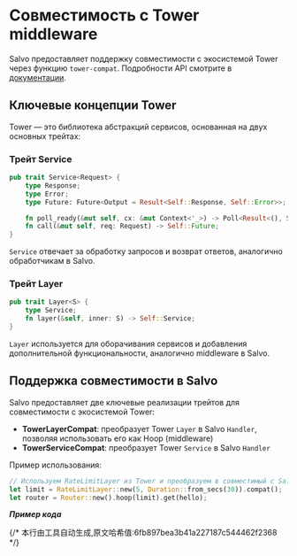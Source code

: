 # Совместимость с Tower middleware


Salvo предоставляет поддержку совместимости с экосистемой Tower через функцию `tower-compat`. Подробности API смотрите в [документации](https://docs.rs/salvo_extra/latest/salvo_extra/tower_compat/index.html).

## Ключевые концепции Tower

Tower — это библиотека абстракций сервисов, основанная на двух основных трейтах:

### Трейт Service

```rust
pub trait Service<Request> {
    type Response;
    type Error;
    type Future: Future<Output = Result<Self::Response, Self::Error>>;

    fn poll_ready(&mut self, cx: &mut Context<'_>) -> Poll<Result<(), Self::Error>>;
    fn call(&mut self, req: Request) -> Self::Future;
}
```

`Service` отвечает за обработку запросов и возврат ответов, аналогично обработчикам в Salvo.

### Трейт Layer

```rust
pub trait Layer<S> {
    type Service;
    fn layer(&self, inner: S) -> Self::Service;
}
```

`Layer` используется для оборачивания сервисов и добавления дополнительной функциональности, аналогично middleware в Salvo.

## Поддержка совместимости в Salvo

Salvo предоставляет две ключевые реализации трейтов для совместимости с экосистемой Tower:

- **TowerLayerCompat**: преобразует Tower `Layer` в Salvo `Handler`, позволяя использовать его как Hoop (middleware)
- **TowerServiceCompat**: преобразует Tower `Service` в Salvo `Handler`

Пример использования:
```rust
// Используем RateLimitLayer из Tower и преобразуем в совместимый с Salvo формат через метод compat()
let limit = RateLimitLayer::new(5, Duration::from_secs(30)).compat();
let router = Router::new().hoop(limit).get(hello);
```

_**Пример кода**_

<Tabs>
<Tab label="main.rs">
<WithTowerMainCode/>
</Tab>
<Tab label="Cargo.toml">
<WithTowerCargoCode/>
</Tab>
</Tabs>
{/* 本行由工具自动生成,原文哈希值:6fb897bea3b41a227187c544462f2368 */}